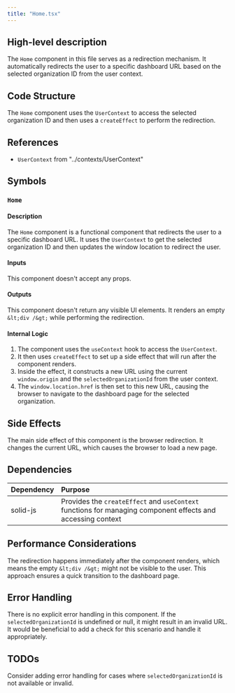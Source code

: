 ```yaml
---
title: "Home.tsx"
---
```


## High-level description
The `Home` component in this file serves as a redirection mechanism. It automatically redirects the user to a specific dashboard URL based on the selected organization ID from the user context.

## Code Structure
The `Home` component uses the `UserContext` to access the selected organization ID and then uses a `createEffect` to perform the redirection.

## References
- `UserContext` from "../contexts/UserContext"

## Symbols

### `Home`
#### Description
The `Home` component is a functional component that redirects the user to a specific dashboard URL. It uses the `UserContext` to get the selected organization ID and then updates the window location to redirect the user.

#### Inputs
This component doesn't accept any props.

#### Outputs
This component doesn't return any visible UI elements. It renders an empty `&lt;div /&gt;` while performing the redirection.

#### Internal Logic
1. The component uses the `useContext` hook to access the `UserContext`.
2. It then uses `createEffect` to set up a side effect that will run after the component renders.
3. Inside the effect, it constructs a new URL using the current `window.origin` and the `selectedOrganizationId` from the user context.
4. The `window.location.href` is then set to this new URL, causing the browser to navigate to the dashboard page for the selected organization.

## Side Effects
The main side effect of this component is the browser redirection. It changes the current URL, which causes the browser to load a new page.

## Dependencies
| Dependency | Purpose |
|:-----------|:--------|
| solid-js | Provides the `createEffect` and `useContext` functions for managing component effects and accessing context |

## Performance Considerations
The redirection happens immediately after the component renders, which means the empty `&lt;div /&gt;` might not be visible to the user. This approach ensures a quick transition to the dashboard page.

## Error Handling
There is no explicit error handling in this component. If the `selectedOrganizationId` is undefined or null, it might result in an invalid URL. It would be beneficial to add a check for this scenario and handle it appropriately.

## TODOs
Consider adding error handling for cases where `selectedOrganizationId` is not available or invalid.